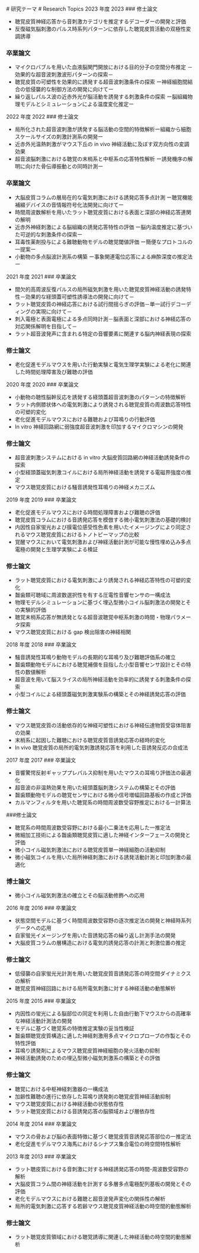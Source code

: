 <Ja>
# 研究テーマ

</Ja>
<En>
# Research Topics

</En>

<Acdn>

<AcdnSummary>
<Ja component="h3">2023 年度</Ja>
<En component="h3">2023</En>

</AcdnSummary>

<AcdnDetails>
### 修士論文

- 聴覚皮質神経応答から音刺激カテゴリを推定するデコーダーの開発と評価
- 反復磁気脳刺激のパルス時系列パターンに依存した聴覚皮質活動の双極性変調誘導

### 卒業論文

- マイクロバブルを用いた血液脳関門開放における目的分子の空間分布推定 －効果的な超音波刺激波形パターンの探索－
- 聴覚皮質の可塑性を効果的に誘発する超音波刺激条件の探索 ー神経細胞間結合の低侵襲的な制御方法の開発に向けてー
- 繰り返しパルス波の近赤外光が脳活動を誘発する刺激条件の探索 ー脳組織物理モデルとシミュレーションによる温度変化推定ー

</AcdnDetails>
</Acdn>

<Acdn>

<AcdnSummary>
<Ja component="h3">2022 年度</Ja>
<En component="h3">2022</En>

</AcdnSummary>

<AcdnDetails>
### 修士論文

- 局所化された超音波刺激が誘発する脳活動の空間的特徴解析ー組織から細胞スケールサイズの刺激計測系の開発ー
- 近赤外光温熱刺激がマウス下丘の in vivo 神経活動に及ぼす双方向性の変調効果
- 超音波脳刺激における聴覚の末梢系と中枢系の応答特性解析 ー誘発機序の解明に向けた骨伝導振動との同時計測ー

### 卒業論文

- 大脳皮質コラムの層局在的な電気刺激における誘発応答多点計測 ー聴覚機能補綴デバイスの音情報符号化法開発に向けてー
- 時間周波数解析を用いたラット聴覚皮質における表面と深部の神経応答連関の解明
- 近赤外神経刺激による脳組織の誘発応答特性の評価 ー脳内温度推定に基づいた可逆的な刺激条件の探索ー
- 耳毒性薬剤投与による難聴動物モデルの聴覚閾値評価 ー簡便なプロトコルの一提案ー
- 小動物の多点脳波計測系の構築 ー事象関連電位応答による麻酔深度の推定法ー

</AcdnDetails>
</Acdn>
<Acdn>

<AcdnSummary>
<Ja component="h3">2021 年度</Ja>
<En component="h3">2021</En>

</AcdnSummary>

<AcdnDetails>
### 卒業論文

- 間欠的高周波反復パルスの局所磁気刺激を用いた聴覚皮質神経活動の誘発特性－効果的な経頭蓋可塑性誘導法の開発に向けて－
- ラット聴覚皮質の神経応答における試行間揺らぎの評価－単一試行デコーディングの実現に向けて－
- 刺入電極と表面電極による多点同時計測－脳表面と深部における神経応答の対応関係解明を目指して－
- ラット超音波発声に含まれる特定の音響要素に関連する脳内神経表現の探索

### 修士論文

- 老化促進モデルマウスを用いた行動実験と電気生理学実験による老化に関連した時間処理障害及び難聴の評価

</AcdnDetails>
</Acdn>
<Acdn>

<AcdnSummary>
<Ja component="h3">2020 年度</Ja>
<En component="h3">2020</En>

</AcdnSummary>

<AcdnDetails>
### 卒業論文

- 小動物の聴性脳幹反応を誘発する経頭蓋超音波刺激のパターンの特徴解析
- ラット内側膝状体への電気刺激により誘発される聴覚皮質の周波数応答特性の可塑的変化
- 老化促進モデルマウスにおける難聴および耳鳴りの行動評価
- In vitro 神経回路網に弱強度超音波刺激を印加するマイクロマシンの開発

### 修士論文

- 超音波刺激システムにおける in vitro 大脳皮質回路網の神経活動誘発条件の探索
- 小型経頭蓋磁気刺激コイルにおける局所神経活動を誘発する電磁界強度の推定
- マウス聴覚皮質における騒音誘発性耳鳴りの神経メカニズム

</AcdnDetails>
</Acdn>
<Acdn>

<AcdnSummary>
<Ja component="h3">2019 年度</Ja>
<En component="h3">2019</En>

</AcdnSummary>

<AcdnDetails>
### 卒業論文

- 老化促進モデルマウスにおける時間処理障害および難聴の評価
- 聴覚皮質コラムにおける音誘発応答を模倣する微小電気刺激法の基礎的検討
- 内因性自家蛍光および膜電位感受性色素を用いたイメージングにより同定されるマウス聴覚皮質におけるトノトピーマップの比較
- 覚醒マウスにおいて電気刺激および神経活動計測が可能な慢性埋め込み多点電極の開発と生理学実験による検証

### 修士論文

- ラット聴覚皮質における電気刺激により誘発される神経応答特性の可塑的変化
- 齧歯類可聴域に周波数選択性を有する圧電性音響センサの一構成法
- 物理モデルシミュレーションに基づく埋込型微小コイル脳刺激法の開発とその実験的評価
- 聴覚末梢系応答が無誘発となる超音波聴覚中枢系刺激の時間・物理パラメータ探索
- マウス聴覚皮質における gap 検出阻害の神経相関

</AcdnDetails>
</Acdn>
<Acdn>

<AcdnSummary>
<Ja component="h3">2018 年度</Ja>
<En component="h3">2018</En>

</AcdnSummary>

<AcdnDetails>
### 卒業論文

- 騒音誘発性耳鳴り動物モデルの長期的な耳鳴り及び難聴評価系の確立
- 齧歯類動物モデルにおける聴覚補償を目指した小型音響センサ設計とその特性の数値解析
- 超音波を用いて脳スライスの局所神経活動を効率的に誘発する刺激条件の探索
- 小型コイルによる経頭蓋磁気刺激実験系の構築とその神経誘発応答の評価

### 修士論文

- マウス聴覚皮質の活動依存的な神経可塑性における神経伝達物質受容体阻害の効果
- 末梢系に起因した難聴における聴覚皮質音誘発応答の経時的変化
- In vivo 聴覚皮質の局所的電気刺激誘発応答を利用した音誘発反応の合成法

</AcdnDetails>
</Acdn>
<Acdn>

<AcdnSummary>
<Ja component="h3">2017 年度</Ja>
<En component="h3">2017</En>

</AcdnSummary>

<AcdnDetails>
### 卒業論文

- 音響驚愕反射ギャッププレパルス抑制を用いたマウスの耳鳴り評価法の最適化
- 超音波の非温熱効果を用いた経頭蓋脳刺激システムの構築とその評価
- 齧歯類動物モデルの聴覚センサにおける微小信号増幅回路基板の作成と評価
- カルマンフィルタを用いた聴覚系の時間周波数受容野推定における一計算法

###修士論文

- 聴覚系の時間周波数受容野における最小二乗法を応用した一推定法
- 微細加工技術による齧歯類聴覚皮質に適した神経インターフェースの開発と評価
- 微小コイル磁気刺激法における聴覚皮質単一神経細胞の活動抑制
- 微小磁気コイルを用いた局所神経刺激における誘発活動計測と印加刺激の最適化

### 博士論文

- 微小コイル磁気刺激法の確立とその脳活動修飾への応用

</AcdnDetails>
</Acdn>
<Acdn>
<AcdnSummary>
<Ja component="h3">2016 年度</Ja>
<En component="h3">2016</En>

</AcdnSummary>

<AcdnDetails>
### 卒業論文

- 状態空間モデルに基づく時間周波数受容野の逐次推定法の開発と神経時系列データへの応用
- 自家蛍光イメージングを用いた音誘発応答の繰り返し計測手法の開発
- 大脳皮質コラムの層構造における電気的誘発応答の計測と刺激位置の推定

### 修士論文

- 低侵襲の自家蛍光光計測を用いた聴覚皮質音誘発応答の時空間ダイナミクスの解析
- 聴覚皮質神経回路における局所電気刺激に対する神経活動の動態解析

</AcdnDetails>
</Acdn>

<Acdn>
<AcdnSummary>
<Ja component="h3">2015 年度</Ja>
<En component="h3">2015</En>

</AcdnSummary>

<AcdnDetails>
### 卒業論文

- 内因性の蛍光による脳部位の同定を利用した自由行動下マウスからの高確率な神経活動計測法の開発
- モデルに基づく聴覚系の特徴推定実験の妥当性検証
- 齧歯類聴覚皮質構造に適した神経刺激用多点マイクロプローブの作製とその特性評価
- 耳鳴り誘発剤によるマウス聴覚皮質神経細胞の発火活動の抑制
- 神経活動誘発のための埋込型微小磁気刺激系の構築とその評価

### 修士論文

- 聴覚における中枢神経刺激器の一構成法
- 加齢性難聴の進行に依存した耳鳴り誘発剤の聴覚皮質神経活動抑制
- マウス聴覚皮質における神経活動の状態依存性
- ラット聴覚皮質における音誘発応答の脳領域および層依存性

</AcdnDetails>
</Acdn>

<Acdn>
<AcdnSummary>
<Ja component="h3">2014 年度</Ja>
<En component="h3">2014</En>

</AcdnSummary>

<AcdnDetails>
### 卒業論文

- マウスの骨および脳の表面特徴に基づく聴覚皮質音誘発応答部位の一推定法
- 老化促進モデルマウス海馬におけるシナプス集合電位の時空間特性解析

</AcdnDetails>
</Acdn>

<Acdn>
<AcdnSummary>
<Ja component="h3">2013 年度</Ja>
<En component="h3">2013</En>

</AcdnSummary>

<AcdnDetails>
### 卒業論文

- ラット聴皮質における音刺激に対する神経誘発応答の時間-周波数受容野の解析
- 大脳皮質コラム間の神経活動を計測する多層多点電極配列基板の開発とその評価
- 老化モデルマウスにおける難聴と超音波発声変化の関係性の解析
- 局所的電気刺激に応答する若齢マウス聴覚皮質神経活動の時空間的動態解析

### 修士論文

- ラット聴覚皮質領域における聴覚誘導に関連した神経活動の時空間的動態解析

</AcdnDetails>
</Acdn>

